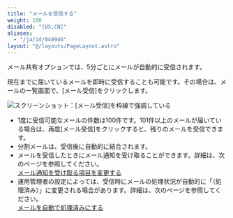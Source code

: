 ```yaml
---
title: "メールを受信する"
weight: 100
disabled: "[US,CN]"
aliases:
  - "/ja/id/040946"
layout: "@/layouts/PageLayout.astro"
---
```




メール共有オプションでは、5分ごとにメールが自動的に受信されます。

現在までに届いているメールを即時に受信することも可能です。その場合は、メールの一覧画面で、[メール受信]をクリックします。

<Img src="/k/kintone/img-ja/m_receive_01.png" alt="スクリーンショット：[メール受信]を枠線で強調している" />

<Note>

* 1度に受信可能なメールの件数は100件です。101件以上のメールが届いている場合は、再度[メール受信]をクリックすると、残りのメールを受信できます。
* 分割メールは、受信後に自動的に結合されます。
* メールを受信したときにメール通知を受け取ることができます。詳細は、次のページを参照してください。  
  [メール通知を受け取る項目を変更する](/k/ja/id/040936.html)
* 運用管理者の設定によっては、受信時にメールの処理状況が自動的に「（処理済み）」に変更される場合があります。詳細は、次のページを参照してください。  
  [メールを自動で処理済みにする](/k/ja/id/040968.html)

</Note>
